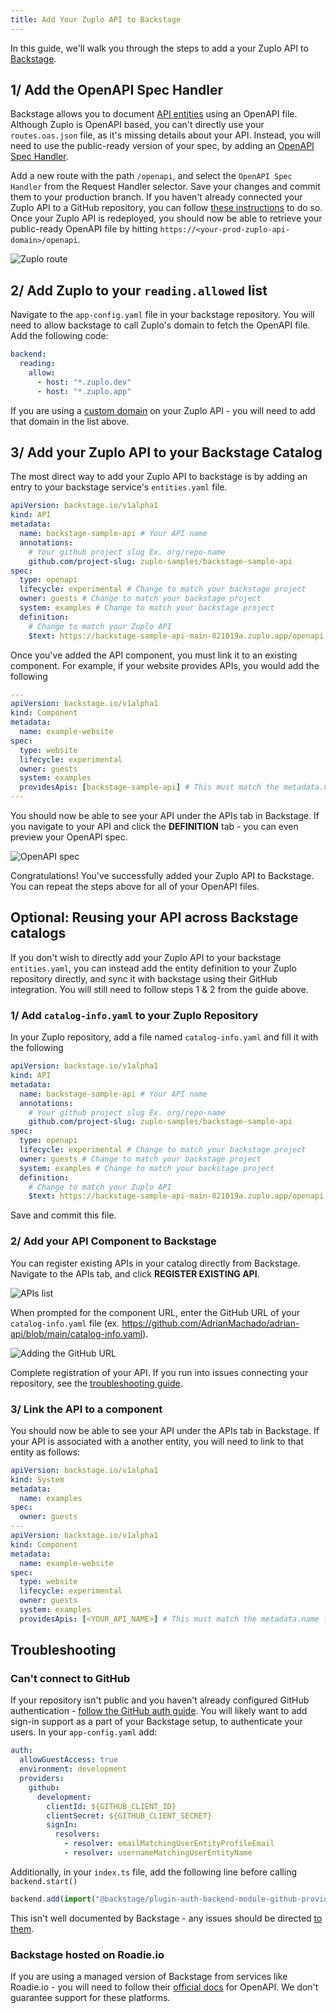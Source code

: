 ```yaml
---
title: Add Your Zuplo API to Backstage
---
```


In this guide, we'll walk you through the steps to add a your Zuplo API to
[Backstage](https://backstage.io/).

## 1/ Add the OpenAPI Spec Handler

Backstage allows you to document
[API entities](https://backstage.io/docs/features/software-catalog/descriptor-format/#kind-api)
using an OpenAPI file. Although Zuplo is OpenAPI based, you can't directly use
your `routes.oas.json` file, as it's missing details about your API. Instead,
you will need to use the public-ready version of your spec, by adding an
[OpenAPI Spec Handler](../handlers/openapi.mdx).

Add a new route with the path `/openapi`, and select the `OpenAPI Spec Handler`
from the Request Handler selector. Save your changes and commit them to your
production branch. If you haven't already connected your Zuplo API to a GitHub
repository, you can follow
[these instructions](./step-4-deploying-to-the-edge.mdx) to do so. Once your
Zuplo API is redeployed, you should now be able to retrieve your public-ready
OpenAPI file by hitting `https://<your-prod-zuplo-api-domain>/openapi`.

![Zuplo route](../../public/media/add-api-to-backstage/image-3.png)

## 2/ Add Zuplo to your `reading.allowed` list

Navigate to the `app-config.yaml` file in your backstage repository. You will
need to allow backstage to call Zuplo's domain to fetch the OpenAPI file. Add
the following code:

```yaml
backend:
  reading:
    allow:
      - host: "*.zuplo.dev"
      - host: "*.zuplo.app"
```

If you are using a [custom domain](./custom-domains.mdx) on your Zuplo API - you
will need to add that domain in the list above.

## 3/ Add your Zuplo API to your Backstage Catalog

The most direct way to add your Zuplo API to backstage is by adding an entry to
your backstage service's `entities.yaml` file.

```yaml
apiVersion: backstage.io/v1alpha1
kind: API
metadata:
  name: backstage-sample-api # Your API name
  annotations:
    # Your github project slug Ex. org/repo-name
    github.com/project-slug: zuplo-samples/backstage-sample-api
spec:
  type: openapi
  lifecycle: experimental # Change to match your backstage project
  owner: guests # Change to match your backstage project
  system: examples # Change to match your backstage project
  definition:
    # Change to match your Zuplo API
    $text: https://backstage-sample-api-main-821019a.zuplo.app/openapi
```

Once you've added the API component, you must link it to an existing component.
For example, if your website provides APIs, you would add the following

```yaml
---
apiVersion: backstage.io/v1alpha1
kind: Component
metadata:
  name: example-website
spec:
  type: website
  lifecycle: experimental
  owner: guests
  system: examples
  providesApis: [backstage-sample-api] # This must match the metadata.name of the entity
---
```

You should now be able to see your API under the APIs tab in Backstage. If you
navigate to your API and click the **DEFINITION** tab - you can even preview
your OpenAPI spec.

![OpenAPI spec](../../public/media/add-api-to-backstage/image-6.png)

Congratulations! You've successfully added your Zuplo API to Backstage. You can
repeat the steps above for all of your OpenAPI files.

## Optional: Reusing your API across Backstage catalogs

If you don't wish to directly add your Zuplo API to your backstage
`entities.yaml`, you can instead add the entity definition to your Zuplo
repository directly, and sync it with backstage using their GitHub integration.
You will still need to follow steps 1 & 2 from the guide above.

### 1/ Add `catalog-info.yaml` to your Zuplo Repository

In your Zuplo repository, add a file named `catalog-info.yaml` and fill it with
the following

```yaml
apiVersion: backstage.io/v1alpha1
kind: API
metadata:
  name: backstage-sample-api # Your API name
  annotations:
    # Your github project slug Ex. org/repo-name
    github.com/project-slug: zuplo-samples/backstage-sample-api
spec:
  type: openapi
  lifecycle: experimental # Change to match your backstage project
  owner: guests # Change to match your backstage project
  system: examples # Change to match your backstage project
  definition:
    # Change to match your Zuplo API
    $text: https://backstage-sample-api-main-821019a.zuplo.app/openapi
```

Save and commit this file.

### 2/ Add your API Component to Backstage

You can register existing APIs in your catalog directly from Backstage. Navigate
to the APIs tab, and click **REGISTER EXISTING API**.

![APIs list](../../public/media/add-api-to-backstage/image-5.png)

When prompted for the component URL, enter the GitHub URL of your
`catalog-info.yaml` file (ex.
https://github.com/AdrianMachado/adrian-api/blob/main/catalog-info.yaml).

![Adding the GitHub URL](../../public/media/add-api-to-backstage/image-4.png)

Complete registration of your API. If you run into issues connecting your
repository, see the [troubleshooting guide](#troubleshooting).

### 3/ Link the API to a component

You should now be able to see your API under the APIs tab in Backstage. If your
API is associated with a another entity, you will need to link to that entity as
follows:

```yaml
apiVersion: backstage.io/v1alpha1
kind: System
metadata:
  name: examples
spec:
  owner: guests
---
apiVersion: backstage.io/v1alpha1
kind: Component
metadata:
  name: example-website
spec:
  type: website
  lifecycle: experimental
  owner: guests
  system: examples
  providesApis: [<YOUR_API_NAME>] # This must match the metadata.name from step 1
```

## Troubleshooting

### Can't connect to GitHub

If your repository isn't public and you haven't already configured GitHub
authentication -
[follow the GitHub auth guide](https://backstage.io/docs/getting-started/config/authentication).
You will likely want to add sign-in support as a part of your Backstage setup,
to authenticate your users. In your `app-config.yaml` add:

```yaml
auth:
  allowGuestAccess: true
  environment: development
  providers:
    github:
      development:
        clientId: ${GITHUB_CLIENT_ID}
        clientSecret: ${GITHUB_CLIENT_SECRET}
        signIn:
          resolvers:
            - resolver: emailMatchingUserEntityProfileEmail
            - resolver: usernameMatchingUserEntityName
```

Additionally, in your `index.ts` file, add the following line before calling
`backend.start()`

```typescript
backend.add(import("@backstage/plugin-auth-backend-module-github-provider"));
```

This isn't well documented by Backstage - any issues should be directed
[to them](https://github.com/backstage/backstage/issues).

### Backstage hosted on Roadie.io

If you are using a managed version of Backstage from services like Roadie.io -
you will need to follow their
[official docs](https://roadie.io/docs/details/openapi-specs/) for OpenAPI. We
don't guarantee support for these platforms.
